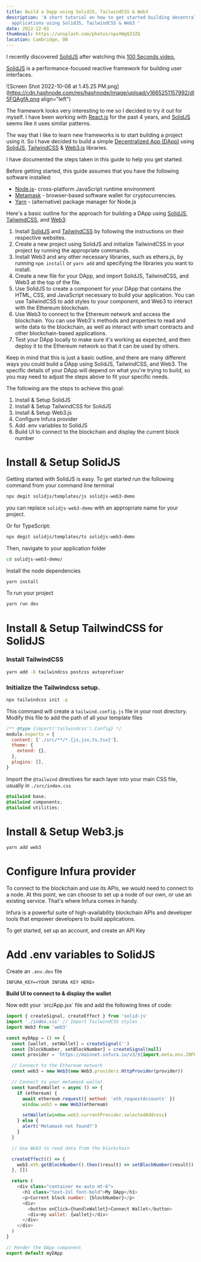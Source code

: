 ```yaml
---
title: Build a Dapp using SolidJS, TailwindCSS & Web3
description: 'A short tutorial on how to get started building decentralized
  applications using SolidJS, TailwindCSS & Web3 '
date: 2022-12-01
thumbnail: https://unsplash.com/photos/npxXWgQ33ZQ
location: Cambridge, ON
---
```


I recently discovered [SolidJS](https://www.solidjs.com) after watching this [100 Seconds video.](https://www.youtube.com/watch?v=hw3Bx5vxKl0)

[SolidJS](https://www.solidjs.com) is a performance-focused reactive framework for building user interfaces.

![Screen Shot 2022-10-08 at 1.45.25 PM.png](https://cdn.hashnode.com/res/hashnode/image/upload/v1665251157992/dI5FQAgfA.png align="left")

The framework looks very interesting to me so I decided to try it out for myself. I have been working with [React.js](https://reactjs.org/) for the past 4 years, and [SolidJS](https://www.solidjs.com) seems like it uses similar patterns.

The way that I like to learn new frameworks is to start building a project using it. So I have decided to build a simple [Decentralized App (DApp)](https://en.wikipedia.org/wiki/Decentralized_application) using [SolidJS](https://www.solidjs.com/), [TailwindCSS](https://tailwindcss.com/) & [Web3.js](https://web3js.readthedocs.io/en/v1.8.1/) libraries.

I have documented the steps taken in this guide to help you get started.

Before getting started, this guide assumes that you have the following software installed:

- [Node.js](https://nodejs.org)\- cross-platform JavaScript runtime environment
- [Metamask](https://metamask.io) - browser-based software wallet for cryptocurrencies.
- [Yarn](https://yarnpkg.com) - (alternative) package manager for Node.js

Here's a basic outline for the approach for building a DApp using [SolidJS](https://www.solidjs.com/), [TailwindCSS](https://tailwindcss.com/), and [Web3](https://web3js.readthedocs.io/en/v1.8.1/):

1.  Install [SolidJS](https://www.solidjs.com/) and [TailwindCSS](https://tailwindcss.com/) by following the instructions on their respective websites.
2.  Create a new project using SolidJS and initialize TailwindCSS in your project by running the appropriate commands.
3.  Install Web3 and any other necessary libraries, such as ethers.js, by running `npm install` or `yarn add` and specifying the libraries you want to install.
4.  Create a new file for your DApp, and import SolidJS, TailwindCSS, and Web3 at the top of the file.
5.  Use SolidJS to create a component for your DApp that contains the HTML, CSS, and JavaScript necessary to build your application. You can use TailwindCSS to add styles to your component, and Web3 to interact with the Ethereum blockchain.
6.  Use Web3 to connect to the Ethereum network and access the blockchain. You can use Web3's methods and properties to read and write data to the blockchain, as well as interact with smart contracts and other blockchain-based applications.
7.  Test your DApp locally to make sure it's working as expected, and then deploy it to the Ethereum network so that it can be used by others.

Keep in mind that this is just a basic outline, and there are many different ways you could build a DApp using SolidJS, TailwindCSS, and Web3. The specific details of your DApp will depend on what you're trying to build, so you may need to adjust the steps above to fit your specific needs.

The following are the steps to achieve this goal:

1.  Install & Setup SolidJS
2.  Install & Setup TailwindCSS for SolidJS
3.  Install & Setup Web3.js
4.  Configure Infura provider
5.  Add .env variables to SolidJS
6.  Build UI to connect to the blockchain and display the current block number

# Install & Setup SolidJS

Getting started with SolidJS is easy. To get started run the following command from your command line terminal

```bash
npx degit solidjs/templates/js solidjs-web3-demo
```

you can replace `solidjs-web3-demo` with an appropriate name for your project.

Or for TypeScript:

```bash
npx degit solidjs/templates/ts solidjs-web3-demo
```

Then, navigate to your application folder

```bash
cd solidjs-web3-demo/
```

Install the node dependencies

```bash
yarn install
```

To run your project

```bash
yarn run dev
```

# Install & Setup TailwindCSS for SolidJS

### Install TailwindCSS

```bash
yarn add -D tailwindcss postcss autoprefixer
```

### Initialize the Tailwindcss setup.

```bash
npx tailwindcss init -p
```

This command will create a `tailwind.config.js` file in your root directory. Modify this file to add the path of all your template files

```javascript
/** @type {import('tailwindcss').Config} */
module.exports = {
  content: ['./src/**/*.{js,jsx,ts,tsx}'],
  theme: {
    extend: {},
  },
  plugins: [],
}
```

Import the `@tailwind` directives for each layer into your main CSS file, usually in `./src/index.css`

```css
@tailwind base;
@tailwind components;
@tailwind utilities;
```

# Install & Setup Web3.js

```bash
yarn add web3
```

# Configure Infura provider

To connect to the blockchain and use its APIs, we would need to connect to a node. At this point, we can choose to set up a node of our own, or use an existing service. That's where Infura comes in handy.

Infura is a powerful suite of high-availability blockchain APIs and developer tools that empower developers to build applications.

To get started, set up an account, and create an API Key

# Add .env variables to SolidJS

Create an `.env.dev` file

```plaintext
INFURA_KEY=<YOUR INFURA KEY HERE>
```

**Build UI to connect to & display the wallet**

Now edit your \`src/App.jsx\` file and add the following lines of code:

```javascript
import { createSignal, createEffect } from 'solid-js'
import './index.css' // Import TailwindCSS styles
import Web3 from 'web3'

const myDApp = () => {
  const [wallet, setWallet] = createSignal('')
  const [blockNumber, setBlockNumber] = createSignal(null)
  const provider = `https://mainnet.infura.io/v3/${import.meta.env.INFURA_KEY}`

  // Connect to the Ethereum network
  const web3 = new Web3(new Web3.providers.HttpProvider(provider))

  // Connect to your metamask wallet.
  const handleWallet = async () => {
    if (ethereum) {
      await ethereum.request({ method: 'eth_requestAccounts' })
      window.web3 = new Web3(ethereum)

      setWallet(window.web3.currentProvider.selectedAddress)
    } else {
      alert('Metamask not found?')
    }
  }

  // Use Web3 to read data from the blockchain

  createEffect(() => {
    web3.eth.getBlockNumber().then((result) => setBlockNumber(result))
  }, [])

  return (
    <div class="container mx-auto mt-6">
      <h1 class="text-2xl font-bold">My DApp</h1>
      <p>Current block number: {blockNumber}</p>
      <div>
        <button onClick={handleWallet}>Connect Wallet</button>
        <div>my wallet: {wallet}</div>
      </div>
    </div>
  )
}

// Render the DApp component
export default myDApp
```
